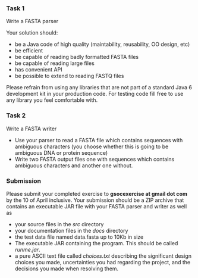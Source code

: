 ===Task 1===

Write a FASTA parser

Your solution should: 
* be a Java code of high quality (maintability, reusability, OO design, etc)
* be efficient
* be capable of reading badly formatted FASTA files
* be capable of reading large files
* has convenient API
* be possible to extend to reading FASTQ files 

Please refrain from using any libraries that are not part of a standard Java 6 development kit in your production code. For testing code fill free to use any library you feel comfortable with. 

===Task 2===
Write a FASTA writer

* Use your parser to read a FASTA file which contains sequences with ambiguous characters (you choose whether this is going to be ambiguous DNA or protein sequence)
* Write two FASTA output files one with sequences which contains ambiguous characters and another one without. 


===Submission===

Please submit your completed exercise to '''gsocexercise at gmail dot com''' by the 10 of April inclusive. Your submission should be a ZIP archive that contains an executable JAR file with your FASTA parser and writer as well as 
* your source files in the ''src'' directory
* your documentation files in the ''docs'' directory 
* the test data file named data.fasta up to 10Kb in size 
* The executable JAR containing the program. This should be called ''runme.jar''. 
* a pure ASCII text file called ''choices.txt'' describing the significant design choices you made, uncertainties you had regarding the project, and the decisions you made when resolving them.